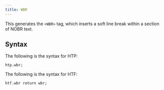 ```yaml
---
title: WBR
---
```


This generates the `<WBR>` tag, which inserts a soft line break within a section of NOBR text.

## Syntax

The following is the syntax for HTP:
```
htp.wbr;
```

The following is the syntax for HTF:
```
htf.wbr return wbr;
```
